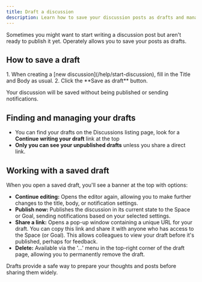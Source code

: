 ```yaml
---
title: Draft a discussion
description: Learn how to save your discussion posts as drafts and manage them before publishing.
---
```



Sometimes you might want to start writing a discussion post but aren't ready to publish it yet. Operately allows you to save your posts as drafts.

## How to save a draft

<Steps>
1.  When creating a [new discussion](/help/start-discussion), fill in the Title and Body as usual.
2.  Click the **Save as draft** button.
</Steps>

Your discussion will be saved without being published or sending notifications.

## Finding and managing your drafts

* You can find your drafts on the Discussions listing page, look for a **Continue writing your draft** link at the top
* **Only you can see your unpublished drafts** unless you share a direct link.

## Working with a saved draft

When you open a saved draft, you'll see a banner at the top with options:

*   **Continue editing:** Opens the editor again, allowing you to make further changes to the title, body, or notification settings.
*   **Publish now:** Publishes the discussion in its current state to the Space or Goal, sending notifications based on your selected settings.
*   **Share a link:** Opens a pop-up window containing a unique URL for your draft. You can copy this link and share it with anyone who has access to the Space (or Goal). This allows colleagues to view your draft before it's published, perhaps for feedback.
*   **Delete:** Available via the '...' menu in the top-right corner of the draft page, allowing you to permanently remove the draft.

Drafts provide a safe way to prepare your thoughts and posts before sharing them widely.
